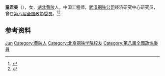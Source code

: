 '''童君美'''（{{bd|1938年|5月|1996年|3月28日|}}），女，[[湖北|湖北]][[黄陂区|黄陂]]人，中国工程师，[[武汉钢铁公司|武汉钢铁公司]]经济研究中心研究员，曾任[[第八届全国政协委员|第八届全国政协委员]]。<ref>{{Cite book|title=历届全国政协委员人名辞典|author=|publisher=中国国际广播出版社|year=1996|isbn=9787507813746|location=北京|pages=}}</ref><ref>{{Cite book|title=中华人民共和国职官志|author=何虎生, 李耀东, 向常福主编|publisher=中国社会出版社|year=2003|isbn=9787800883934|location=北京|pages=}}</ref>

== 参考资料 ==
{{reflist}}

{{Authority control}}
{{DEFAULTSORT:Tong童}}
[[Category:童姓|Jun]]
[[Category:黄陂人|Category:黄陂人]]
[[Category:北京钢铁学院校友|Category:北京钢铁学院校友]]
[[Category:第八屆全國政協委員|Category:第八屆全國政協委員]]

{{中国人物小作品}}